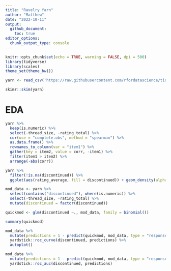 ```yaml
---
title: "Ravelry Yarn"
author: "Matthew"
date: "2022-10-11"
output: 
  github_document:
    toc: true
editor_options: 
  chunk_output_type: console
---
```


```r
knitr::opts_chunk$set(echo = TRUE, warning = FALSE, dpi = 500)
library(tidyverse)
library(scales)
theme_set(theme_bw())
```

```r
yarn <- read_csv('https://raw.githubusercontent.com/rfordatascience/tidytuesday/master/data/2022/2022-10-11/yarn.csv')
```

```r
skimr::skim(yarn)
```

# EDA

```r
yarn %>% 
  keep(is.numeric) %>% 
  select(-thread_size, -rating_total) %>% 
  cor(use = "complete.obs", method = "spearman") %>% 
  as.data.frame() %>% 
  rownames_to_column(var = "item1") %>% 
  gather(key = item2, value = corr, -item1) %>% 
  filter(item1 > item2) %>% 
  arrange(-abs(corr))
```

```r
yarn %>% 
  filter(!is.na(discontinued)) %>% 
  ggplot(aes(rating_average, fill = discontinued)) + geom_density(alpha = 0.5)
```

```r
mod_data <- yarn %>% 
  select(contains("discontinued"), where(is.numeric)) %>% 
  select(-thread_size, -rating_total) %>% 
  mutate(discontinued = factor(discontinued))

quickmod <- glm(discontinued ~., mod_data, family = binomial())

summary(quickmod)
```

```r
mod_data %>% 
  mutate(predictions = 1 - predict(quickmod, mod_data, type = "response")) %>% 
  yardstick::roc_curve(discontinued, predictions) %>% 
  autoplot()

mod_data %>% 
  mutate(predictions = 1 - predict(quickmod, mod_data, type = "response")) %>% 
  yardstick::roc_auc(discontinued, predictions)
```


